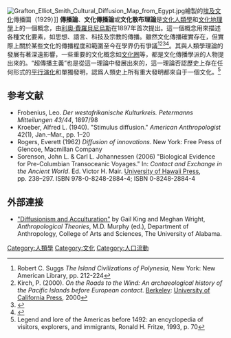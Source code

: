 [[File:Grafton_Elliot_Smith_Cultural_Diffusion_Map_from_Egypt.jpg|thumbnail]]繪製的[[埃及文化|埃及文化]]傳播圖（1929）]]
{{人類學}}
'''傳播論'''、'''文化傳播論'''或'''文化散布理論'''是[[文化人類學|文化人類學]]和[[文化地理學|文化地理學]]上的一個概念，由[[利奧·費羅貝尼烏斯|利奧·費羅貝尼烏斯]]在1897年首次提出。這一個概念用來描述各種文化要素，如思想、語言、科技及宗教的傳播。雖然文化傳播確實存在，但實際上關於某些文化的傳播程度和範圍至今在學界仍有爭議<ref>Robert C. Suggs ''The Island Civilizations of Polynesia'', New York: New American Library, pp. 212-224</ref><ref>Kirch, P. (2000). ''On the Roads to the Wind: An archaeological history of the Pacific Islands before European contact''. [[Berkeley,_California|Berkeley]]: [[University_of_California_Press|University of California Press]], 2000</ref><ref>{{cite journal|author=Barnes, S.S.|title=Ancient DNA of the Pacific rat (Rattus exulans) from Rapa Nui (Easter Island)|url=http://www.anthropology.hawaii.edu/People/Faculty/Hunt/pdfs/Barnesetal2006.pdf|journal=Journal of Archaeological Science|volume=33|issue=11|page=1536|year=2006|doi=10.1016/j.jas.2006.02.006|display-authors=etal|deadurl=yes|archiveurl=https://web.archive.org/web/20110719205425/http://www.anthropology.hawaii.edu/People/Faculty/Hunt/pdfs/Barnesetal2006.pdf|archivedate=2011-07-19|access-date=2016-10-16}}</ref><ref>{{cite journal|author=Friedlaender, J.S.|title=The genetic structure of Pacific Islanders|journal=PLoS genetics|volume=4|issue=1|pages=e19|year=2008 |pmid=18208337|pmc=2211537|doi=10.1371/journal.pgen.0040019|display-authors=etal}}</ref>。其與人類學理論的發展有著深遠影響，一些重要的文化概念如[[文化圈|文化圈]]等，都是文化傳播學派的人物提出來的。“超傳播主義”也是從這一理論中發展出來的，這一理論否認歷史上存在任何形式的[[平行演化|平行演化]]和單獨發明，認爲人類史上所有重大發明都來自于一個文化。<ref>Legend and lore of the Americas before 1492: an encyclopedia of visitors, explorers, and immigrants, Ronald H. Fritze, 1993, p. 70</ref>

==参考文献==
{{reflist}}

{{refbegin}}
*Frobenius, Leo. ''Der westafrikanische Kulturkreis. Petermanns Mitteilungen 43/44'', 1897/98
*Kroeber, Alfred L. (1940). "Stimulus diffusion." ''American Anthropologist'' 42(1), Jan.–Mar., pp. 1–20
*Rogers, Everett (1962) ''Diffusion of innovations''. New York: Free Press of Glencoe, Macmillan Company
*Sorenson, John L. & Carl L. Johannessen (2006) "Biological Evidence for Pre-Columbian Transoceanic Voyages." In: ''Contact and Exchange in the Ancient World''. Ed. Victor H. Mair. [[University_of_Hawaii_Press|University of Hawaii Press]], pp. 238–297. ISBN 978-0-8248-2884-4; ISBN 0-8248-2884-4
{{refend}}

==外部連接==
* [http://www.as.ua.edu/ant/Faculty/murphy/diffusion.htm "Diffusionism and Acculturation"] {{Wayback|url=http://www.as.ua.edu/ant/Faculty/murphy/diffusion.htm |date=20120622233034 }} by Gail King and Meghan Wright, ''Anthropological Theories'', M.D. Murphy (ed.), Department of Anthropology, College of Arts and Sciences, The University of Alabama.

{{Culture}}

{{DEFAULTSORT:Trans-Cultural Diffusion}}
[[Category:人類學|Category:人類學]]
[[Category:文化|Category:文化]]
[[Category:人口流動|Category:人口流動]]